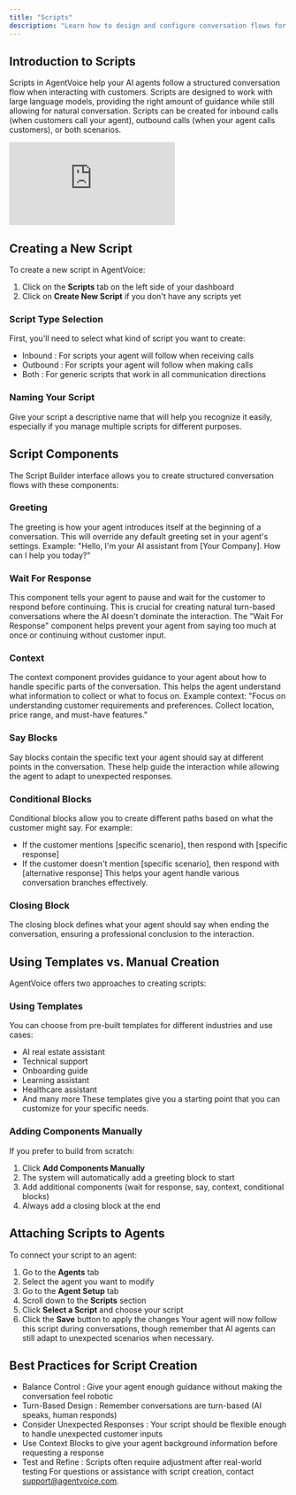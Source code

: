 ```yaml
---
title: "Scripts"
description: "Learn how to design and configure conversation flows for inbound and outbound AI agent calls in AgentVoice."
---
```


## Introduction to Scripts
Scripts in AgentVoice help your AI agents follow a structured conversation flow when interacting with customers. Scripts are designed to work with large language models, providing the right amount of guidance while still allowing for natural conversation.
Scripts can be created for inbound calls (when customers call your agent), outbound calls (when your agent calls customers), or both scenarios.

<iframe
  className="w-full aspect-video rounded-xl"
  src="https://www.youtube.com/embed/-2h4eJ3sqjs"
  title="YouTube video player"
  frameBorder="0"
  allow="accelerometer; autoplay; clipboard-write; encrypted-media; gyroscope; picture-in-picture"
  allowFullScreen
></iframe>

## Creating a New Script
To create a new script in AgentVoice:
1. Click on the **Scripts** tab on the left side of your dashboard
2. Click on **Create New Script** if you don't have any scripts yet
### Script Type Selection
First, you'll need to select what kind of script you want to create:
- Inbound : For scripts your agent will follow when receiving calls
- Outbound : For scripts your agent will follow when making calls
- Both : For generic scripts that work in all communication directions
### Naming Your Script
Give your script a descriptive name that will help you recognize it easily, especially if you manage multiple scripts for different purposes.
## Script Components
The Script Builder interface allows you to create structured conversation flows with these components:
### Greeting
The greeting is how your agent introduces itself at the beginning of a conversation. This will override any default greeting set in your agent's settings.
Example: "Hello, I'm your AI assistant from [Your Company]. How can I help you today?"
### Wait For Response
This component tells your agent to pause and wait for the customer to respond before continuing. This is crucial for creating natural turn-based conversations where the AI doesn't dominate the interaction.
The "Wait For Response" component helps prevent your agent from saying too much at once or continuing without customer input.
### Context
The context component provides guidance to your agent about how to handle specific parts of the conversation. This helps the agent understand what information to collect or what to focus on.
Example context: "Focus on understanding customer requirements and preferences. Collect location, price range, and must-have features."
### Say Blocks
Say blocks contain the specific text your agent should say at different points in the conversation. These help guide the interaction while allowing the agent to adapt to unexpected responses.
### Conditional Blocks
Conditional blocks allow you to create different paths based on what the customer might say. For example:
- If the customer mentions [specific scenario], then respond with [specific response]
- If the customer doesn't mention [specific scenario], then respond with [alternative response]
This helps your agent handle various conversation branches effectively.
### Closing Block
The closing block defines what your agent should say when ending the conversation, ensuring a professional conclusion to the interaction.
## Using Templates vs. Manual Creation
AgentVoice offers two approaches to creating scripts:
### Using Templates
You can choose from pre-built templates for different industries and use cases:
- AI real estate assistant
- Technical support
- Onboarding guide
- Learning assistant
- Healthcare assistant
- And many more
These templates give you a starting point that you can customize for your specific needs.
### Adding Components Manually
If you prefer to build from scratch:
1. Click **Add Components Manually**
2. The system will automatically add a greeting block to start
3. Add additional components (wait for response, say, context, conditional blocks)
4. Always add a closing block at the end
## Attaching Scripts to Agents
To connect your script to an agent:
1. Go to the **Agents** tab
2. Select the agent you want to modify
3. Go to the **Agent Setup** tab
4. Scroll down to the **Scripts** section
5. Click **Select a Script** and choose your script
6. Click the **Save** button to apply the changes
Your agent will now follow this script during conversations, though remember that AI agents can still adapt to unexpected scenarios when necessary.
## Best Practices for Script Creation
- Balance Control : Give your agent enough guidance without making the conversation feel robotic
- Turn-Based Design : Remember conversations are turn-based (AI speaks, human responds)
- Consider Unexpected Responses : Your script should be flexible enough to handle unexpected customer inputs
- Use Context Blocks to give your agent background information before requesting a response
- Test and Refine : Scripts often require adjustment after real-world testing
For questions or assistance with script creation, contact support@agentvoice.com.